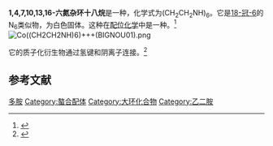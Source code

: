 {{Chembox
| ImageFile =Hexaaza-crown-6.png
| ImageSize = 
| ImageAlt = 
| IUPACName = 
| OtherNames = 六环烯<br>氮杂-18-冠-6
|Section1={{Chembox Identifiers
| CASNo = 296-35-5
| CASNo_Ref = {{cascite}}
| PubChem = 41779
| EC_number = 206-042-8
| ChemSpiderID = 38121
| StdInChI=1S/C12H30N6/c1-2-14-5-6-16-9-10-18-12-11-17-8-7-15-4-3-13-1/h13-18H,1-12H2
| StdInChIKey = RVJABZUDCPZPPM-UHFFFAOYSA-N
| SMILES = C1CNCCNCCNCCNCCNCCN1
 }}
|Section2={{Chembox Properties
| C=12|H=30|N=6
| MolarMass =
| Appearance = white solid
| Density = 
| MeltingPtC = 201
| BoilingPt = 
| Solubility = }}
|Section3={{Chembox Hazards
| GHSPictograms = {{GHS07}}
| GHSSignalWord = 警告
| HPhrases = {{H-phrases|315|319}}
| PPhrases = {{P-phrases|264|280|302+352|305+351+338|321|332+313|337+313|362}}
| MainHazards = 
| FlashPt = 
| AutoignitionPt = }}
}}
'''1,4,7,10,13,16-六氮杂环十八烷'''是一种{{le|大环配体|macrocyclic ligand}}，化学式为(CH<sub>2</sub>CH<sub>2</sub>NH)<sub>6</sub>。它是[[18-冠-6|18-冠-6]]的N<sub>6</sub>类似物，为白色固体。这种{{le|氮杂冠醚|aza crown ether}}在[[配位化学|配位化学]]中是一种{{le|六齿配体|Hexadentate ligand}}。<ref name = atkins>{{cite journal|journal=Org. Syn. | title = 1,4,7,10,13,16-Hexaazacyclooctadecane | first1= T. J.|last1= Atkins|first2= J. E.|last2= Richman|first3= W. F.|last3= Oettle | volume = 58 | page = 86 | year = 1978 | doi = 10.15227/orgsyn.058.0086}}</ref>
[[File:Co((CH2CH2NH)6)+++(BIGNOU01).png|thumb]]

它的质子化衍生物通过氢键和阴离子连接。<ref>{{cite journal |doi=10.1016/j.inoche.2008.01.028|title=Binding of fluoro-containing anions to hexaazamacrocyclic ligand: Competitive interactions of fluoride and tetrafluoroborate anions with hexaprotonated [18]aneN6|year=2008|last1=Fonari|first1=Marina S.|last2=Ganin|first2=Eduard V.|last3=Gelmboldt|first3=Vladimir O.|last4=Basok|first4=Stepan S.|last5=Luisi|first5=Brian S.|last6=Moulton|first6=Brian|journal=Inorganic Chemistry Communications|volume=11|issue=5|pages=497–501}}</ref>
==参考文献==
<references />

[[Category:多胺|]]
[[Category:螯合配体|Category:螯合配体]]
[[Category:大环化合物|Category:大环化合物]]
[[Category:乙二胺|Category:乙二胺]]